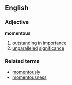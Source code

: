 ==English==
=== Adjective ===
'''momentous'''
# [[outstanding]] in [[importance]]
# [[unparalleled]] [[significance]]
=== Related terms ===
*[[momentously]]
*[[momentousness]]